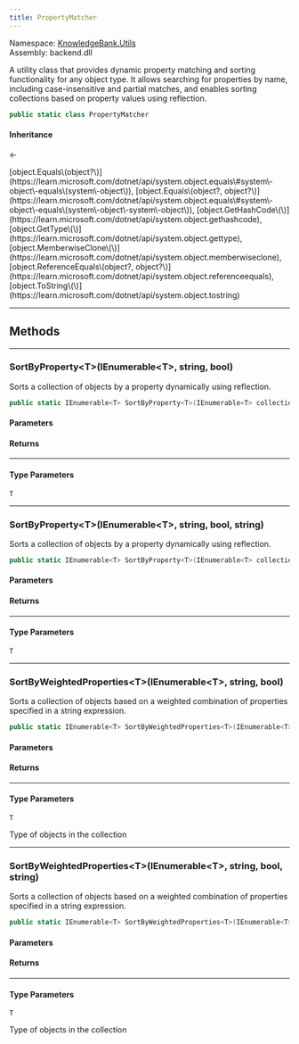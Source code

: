 ```yaml
---
title: PropertyMatcher
---
```



Namespace: <a href='../Utils'>KnowledgeBank.Utils</a>  
Assembly: backend.dll  

A utility class that provides dynamic property matching and sorting functionality for any object type.
It allows searching for properties by name, including case-insensitive and partial matches, 
and enables sorting collections based on property values using reflection.

```csharp
public static class PropertyMatcher
```

#### Inheritance

<a href='https://learn.microsoft.com/dotnet/api/system.object' target='_blank' className="no-underline text-inherit hover:text-inherit inline"><CSharpType type='object' /></a> ← <a href='' target='_self' className="no-underline text-inherit hover:text-inherit inline"><CSharpType type='PropertyMatcher' /></a>



<CollapsibleInherited title='Show Inherited Members (7)'>
[object.Equals\(object?\)](https://learn.microsoft.com/dotnet/api/system.object.equals\#system\-object\-equals\(system\-object\)), 
[object.Equals\(object?, object?\)](https://learn.microsoft.com/dotnet/api/system.object.equals\#system\-object\-equals\(system\-object\-system\-object\)), 
[object.GetHashCode\(\)](https://learn.microsoft.com/dotnet/api/system.object.gethashcode), 
[object.GetType\(\)](https://learn.microsoft.com/dotnet/api/system.object.gettype), 
[object.MemberwiseClone\(\)](https://learn.microsoft.com/dotnet/api/system.object.memberwiseclone), 
[object.ReferenceEquals\(object?, object?\)](https://learn.microsoft.com/dotnet/api/system.object.referenceequals), 
[object.ToString\(\)](https://learn.microsoft.com/dotnet/api/system.object.tostring)
</CollapsibleInherited>

---
## Methods

---
###  SortByProperty\<T\>\(IEnumerable\<T\>, string, bool\)

Sorts a collection of objects by a property dynamically using reflection.

```csharp
public static IEnumerable<T> SortByProperty<T>(IEnumerable<T> collection, string propertyName, bool descending)
```

<h4 className='mb-0 ml-1'>Parameters</h4>
<TypeTable types={[{"name":"collection","type":"IEnumerable","links":["https://learn.microsoft.com/dotnet/api/system.collections.generic.ienumerable-1"],"description":"The collection to sort"},{"name":"propertyName","type":"string","links":["https://learn.microsoft.com/dotnet/api/system.string"],"description":"The name of the property to sort by"},{"name":"descending","type":"bool","links":["https://learn.microsoft.com/dotnet/api/system.boolean"],"description":"True to sort in descending order, false for ascending"}]} />

<h4 className='mb-0 ml-1'>Returns</h4>
<TypeTable types={[{"name":"","type":"IEnumerable","links":["https://learn.microsoft.com/dotnet/api/system.collections.generic.ienumerable-1"],"description":"The sorted collection"}]} />

---
#### Type Parameters

`T` 

---
###  SortByProperty\<T\>\(IEnumerable\<T\>, string, bool, string\)

Sorts a collection of objects by a property dynamically using reflection.

```csharp
public static IEnumerable<T> SortByProperty<T>(IEnumerable<T> collection, string propertyName, bool descending, string customDefaultPropertyName)
```

<h4 className='mb-0 ml-1'>Parameters</h4>
<TypeTable types={[{"name":"collection","type":"IEnumerable","links":["https://learn.microsoft.com/dotnet/api/system.collections.generic.ienumerable-1"],"description":"The collection to sort"},{"name":"propertyName","type":"string","links":["https://learn.microsoft.com/dotnet/api/system.string"],"description":"The name of the property to sort by"},{"name":"descending","type":"bool","links":["https://learn.microsoft.com/dotnet/api/system.boolean"],"description":"True to sort in descending order, false for ascending"},{"name":"customDefaultPropertyName","type":"string","links":["https://learn.microsoft.com/dotnet/api/system.string"],"description":"The custom default property name, matching falls back to this property name if no match found"}]} />

<h4 className='mb-0 ml-1'>Returns</h4>
<TypeTable types={[{"name":"","type":"IEnumerable","links":["https://learn.microsoft.com/dotnet/api/system.collections.generic.ienumerable-1"],"description":"The sorted collection"}]} />

---
#### Type Parameters

`T` 

---
###  SortByWeightedProperties\<T\>\(IEnumerable\<T\>, string, bool\)

Sorts a collection of objects based on a weighted combination of properties specified in a string expression.

```csharp
public static IEnumerable<T> SortByWeightedProperties<T>(IEnumerable<T> collection, string weightedSortExpression, bool descending)
```

<h4 className='mb-0 ml-1'>Parameters</h4>
<TypeTable types={[{"name":"collection","type":"IEnumerable","links":["https://learn.microsoft.com/dotnet/api/system.collections.generic.ienumerable-1"],"description":"The collection to sort"},{"name":"weightedSortExpression","type":"string","links":["https://learn.microsoft.com/dotnet/api/system.string"],"description":"A string containing property-weight pairs, e.g. \"PropertyA:2,PropertyB:1\""},{"name":"descending","type":"bool","links":["https://learn.microsoft.com/dotnet/api/system.boolean"],"description":"True to sort in descending order (higher scores first), false for ascending"}]} />

<h4 className='mb-0 ml-1'>Returns</h4>
<TypeTable types={[{"name":"","type":"IEnumerable","links":["https://learn.microsoft.com/dotnet/api/system.collections.generic.ienumerable-1"],"description":"The sorted collection"}]} />

---
#### Type Parameters

`T` 

Type of objects in the collection

---
###  SortByWeightedProperties\<T\>\(IEnumerable\<T\>, string, bool, string\)

Sorts a collection of objects based on a weighted combination of properties specified in a string expression.

```csharp
public static IEnumerable<T> SortByWeightedProperties<T>(IEnumerable<T> collection, string weightedSortExpression, bool descending, string customDefaultPropertyName)
```

<h4 className='mb-0 ml-1'>Parameters</h4>
<TypeTable types={[{"name":"collection","type":"IEnumerable","links":["https://learn.microsoft.com/dotnet/api/system.collections.generic.ienumerable-1"],"description":"The collection to sort"},{"name":"weightedSortExpression","type":"string","links":["https://learn.microsoft.com/dotnet/api/system.string"],"description":"A string containing property-weight pairs, e.g. \"PropertyA:2,PropertyB:1\""},{"name":"descending","type":"bool","links":["https://learn.microsoft.com/dotnet/api/system.boolean"],"description":"True to sort in descending order (higher scores first), false for ascending"},{"name":"customDefaultPropertyName","type":"string","links":["https://learn.microsoft.com/dotnet/api/system.string"],"description":"The custom default property name, matching falls back to this property name if no match found"}]} />

<h4 className='mb-0 ml-1'>Returns</h4>
<TypeTable types={[{"name":"","type":"IEnumerable","links":["https://learn.microsoft.com/dotnet/api/system.collections.generic.ienumerable-1"],"description":"The sorted collection"}]} />

---
#### Type Parameters

`T` 

Type of objects in the collection

